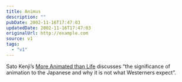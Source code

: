 ```yaml
---
title: Animus
description: ""
pubDate: 2002-11-16T17:47:03
updatedDate: 2002-11-16T17:47:03
originalUrl: http://example.com
source: v1
tags:
  - "v1"
---
```


Sato Kenji&#8217;s [More Animated than Life][1] discusses &#8220;the significance of animation to the Japanese and why it is not what Westerners expect&#8221;.

[1]: http://www.kampo.co.jp/kyoto-journal/media/animated.html
